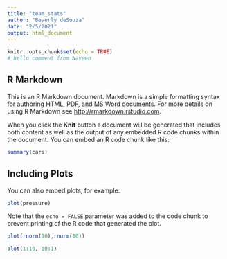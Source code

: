```yaml
---
title: "team_stats"
author: "Beverly deSouza"
date: "2/5/2021"
output: html_document
---
```


```r
knitr::opts_chunk$set(echo = TRUE)
# hello comment from Naveen
```

## R Markdown

This is an R Markdown document. Markdown is a simple formatting syntax for authoring HTML, PDF, and MS Word documents. For more details on using R Markdown see <http://rmarkdown.rstudio.com>.

When you click the **Knit** button a document will be generated that includes both content as well as the output of any embedded R code chunks within the document. You can embed an R code chunk like this:

```r
summary(cars)
```

## Including Plots

You can also embed plots, for example:

```r
plot(pressure)
```

Note that the `echo = FALSE` parameter was added to the code chunk to prevent printing of the R code that generated the plot.


```r
plot(rnorm(10),rnorm(10))
```


```r
plot(1:10, 10:1)
```


